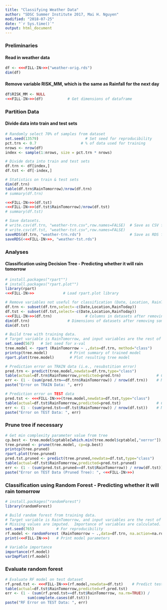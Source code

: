 ```yaml
---
title: "Classifying Weather Data"
author: "SDSC Summer Institute 2017, Mai H. Nguyen"
modified: "2018-07-25"
date: "`r Sys.time()`"
output: html_document
---
```


### Preliminaries
#### Read in weather data
```r
df <- <<<FILL-IN>>>("weather-orig.rds")
dim(df)
```

#### Remove variable RISK_MM, which is the same as Rainfall for the next day
```r
df$RISK_MM <- NULL
<<<FILL-IN>>>(df)           # Get dimensions of dataframe
```

### Partition Data
#### Divide data into train and test sets
```r

# Randomly select 70% of samples from dataset
set.seed(13579)                     # Set seed for reproducibility
pct.trn <- 0.7                    # % of data used for training
nrows <- nrow(df)
index <- sample(1:nrows, size = pct.trn * nrows)

# Divide data into train and test sets
df.trn <- df[index,] 
df.tst <- df[-index,] 

# Statistics on train & test sets
dim(df.trn)
table(df.trn$RainTomorrow)/nrow(df.trn)
# summary(df.trn)

<<<FILL-IN>>>(df.tst)
<<<FILL-IN>>>(df.tst$RainTomorrow)/nrow(df.tst)
# summary(df.tst)

# Save datasets. 
# write.csv(df.trn, "weather-trn.csv",row.names=FALSE)  # Save as CSV files
# write.csv(df.tst, "weather-tst.csv",row.names=FALSE)
saveRDS(df.trn, "weather-trn.rds")                      # Save as RDS files
saveRDS(<<<FILL-IN>>>, "weather-tst.rds")
```


### Analyses
#### Classification using Decision Tree - Predicting whether it will rain tomorrow
```r
# install.packages("rpart"")
# install.packages("rpart.plot"")
library(rpart)
<<<FILL-IN>>>             # Load rpart.plot library

# Remove variables not useful for classification (Date, Location, RainToday)
df.trn <- subset(df.trn,select=-c(Date,Location,RainToday))
df.tst <- subset(df.tst,select=-c(Date,Location,RainToday))                
<<<FILL-IN>>>(df.trn)               # Columns in datasets after removing some variables
dim(df.trn)                 # Dimensions of datasets after removing some variables
dim(df.tst)

# Build tree with training data.  
# Target variable is RainTomorrow, and input variables are the rest of the variables.
set.seed(567)   # Set seed for x-val
tree.model <- rpart (RainTomorrow ~ .,data=df.trn, method="class")
printcp(tree.model)          # Print summary of trained model
rpart.plot(tree.model)       # Plot resulting tree model
```

```r
# Prediction error on TRAIN data (i.e., resubstition error)
pred.trn <- predict(tree.model,newdata=df.trn,type="class")    
table(actual=df.trn$RainTomorrow,predicted=pred.trn)                # Confusion matrix
err <- (1 - (sum(pred.trn==df.trn$RainTomorrow)) / nrow(df.trn))    # Misclassification Error
paste("Error on TRAIN Data: ", err)

# Prediction error on TEST data
pred.tst <- <<<FILL-IN>>>(tree.model,newdata=df.tst,type="class")    
table(actual=df.tst$RainTomorrow,predicted=pred.tst)                # Confusion matrix
err <- (1 - (sum(pred.tst==df.tst$RainTomorrow)) / nrow(df.tst))    # Misclassification Error
paste("Error on TEST Data: ", err)
```

### Prune tree if necessary
```r

# Get min complexity parameter value from tree
cp.best <- tree.model$cptable[which.min(tree.model$cptable[,"xerror"]),"CP"]
tree.pruned <- prune(tree.model, cp=cp.best)                              # Set cp criterion for pruning tree
printcp(tree.pruned)                                                      # Print summary of pruned tree
rpart.plot(tree.pruned)                                                   # Plot pruned tree
pred.tst.pruned <- predict(tree.pruned,newdata=df.tst,type="class")       # Apply tree to test data
table(actual=df.tst$RainTomorrow,predicted=pred.tst.pruned)               # Confusion matrix
err <- (1 - (sum(pred.tst.pruned==df.tst$RainTomorrow)) / nrow(df.tst))   # Misclassification Error
paste("Error on TEST Data (Pruned Tree): ", <<<FILL-IN>>>)

```

### Classification using Random Forest - Predicting whether it will rain tomorrow
```r
# install.packages("randomForest")
library(randomForest)

# Build random forest from training data.
# Target variable is RainTomorrow, and input variables are the rest of the variables.
# Missing values are imputed.  Importance of variables are calculated.
set.seed(765)          # For reproducibility
rf.model <- randomForest (RainTomorrow ~ .,data=df.trn, na.action=na.roughfix, importance=TRUE)
print(<<<FILL-IN>>>)   # Print model parameters

# Variable importance
importance(rf.model)
varImpPlot(rf.model)
```

### Evaluate random forest
```r
# Evaluate RF model on test dataset
rf.pred.tst <- <<<FILL-IN>>>(rf.model,newdata=df.tst)    # Predict test data
table(actual=df.tst$RainTomorrow,predicted=rf.pred.tst)                         # Confusion matrix
err <- (1 - (sum(rf.pred.tst==df.tst$RainTomorrow, na.rm=TRUE)) / 
          sum(complete.cases(df.tst)))                                          # Misclassification error.Ignore NAs
paste("RF Error on TEST Data: ", err)
```


